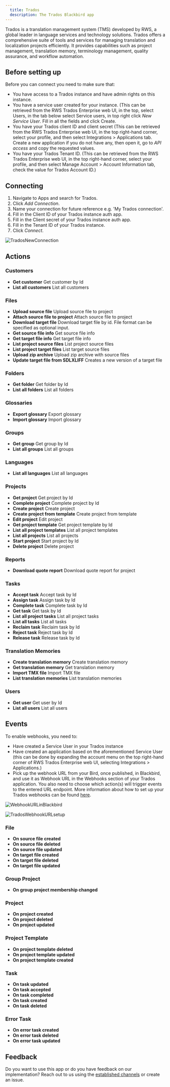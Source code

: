 ```yaml
---
  title: Trados
  description: The Trados Blackbird app
---
```


<LinkCard title="View on Github" target="_blank" href="https://github.com/bb-io/LanguageCloud" icon="github" />

Trados is a translation management system (TMS) developed by RWS, a global leader in language services and technology solutions. Trados offers a comprehensive suite of tools and services for managing translation and localization projects efficiently. It provides capabilities such as project management, translation memory, terminology management, quality assurance, and workflow automation.

## Before setting up

Before you can connect you need to make sure that:

- You have access to a Trados instance and have admin rights on this instance.
- You have a service user created for your instance. (This can be retrieved from the RWS Trados Enterprise web UI, in the top, select Users, in the tab below select Service users, in top right click _New Service User_. Fill in all the fields and click Create.
- You have your Trados client ID and client secret (This can be retrieved from the RWS Trados Enterprise web UI, in the top right-hand corner, select your profile, and then select Integrations > Applications tab. Create a new application if you do not have any, then open it, go to _API access_ and copy the requested values.
- You have your Trados Tenant ID. (This can be retrieved from the RWS Trados Enterprise web UI, in the top right-hand corner, select your profile, and then select Manage Account > Account Information tab, check the value for Trados Account ID.)

## Connecting

1. Navigate to Apps and search for Trados.
2. Click _Add Connection_.
3. Name your connection for future reference e.g. 'My Trados connection'.
4. Fill in the Client ID of your Trados instance auth app.
5. Fill in the Client secret of your Trados instance auth app.
6. Fill in the Tenant ID of your Trados instance.
7. Click _Connect_.

![TradosNewConnection](https://raw.githubusercontent.com/bb-io/LanguageCloud/main/image/README/TradosNewConnection.png)

## Actions

### Customers 

- **Get customer** Get customer by Id
- **List all customers** List all customers

### Files 

- **Upload source file** Upload source file to project
- **Attach source file to project** Attach source file to project
- **Download target file** Download target file by id. File format can be specified as optional input.
- **Get source file info** Get source file info
- **Get target file info** Get target file info
- **List project source files** List project source files
- **List project target files** List target source files
- **Upload zip archive** Upload zip archive with source files
- **Update target file from SDLXLIFF** Creates a new version of a target file

### Folders 

- **Get folder** Get folder by Id
- **List all folders** List all folders

### Glossaries 

- **Export glossary** Export glossary
- **Import glossary** Import glossary

### Groups 

- **Get group** Get group by Id
- **List all groups** List all groups

### Languages 

- **List all languages** List all languages

### Projects 

- **Get project** Get project by Id
- **Complete project** Complete project by Id
- **Create project** Create project
- **Create project from template** Create project from template
- **Edit project** Edit project
- **Get project template** Get project template by Id
- **List all project templates** List all project templates
- **List all projects** List all projects
- **Start project** Start project by Id
- **Delete project** Delete project

### Reports 

- **Download quote report** Download quote report for project

### Tasks 

- **Accept task** Accept task by Id
- **Assign task** Assign task by Id
- **Complete task** Complete task by Id
- **Get task** Get task by Id
- **List all project tasks** List all project tasks
- **List all tasks** List all tasks
- **Reclaim task** Reclaim task by Id
- **Reject task** Reject task by Id
- **Release task** Release task by Id

### Translation Memories 

- **Create translation memory** Create translation memory
- **Get translation memory** Get translation memory
- **Import TMX file** Import TMX file
- **List translation memories** List translation memories

### Users 

- **Get user** Get user by Id
- **List all users** List all users

## Events

To enable webhooks, you need to:
- Have created a Service User in your Trados instance
- Have created an application based on the aforementioned Service User (this can be done by expanding the account menu on the top right-hand corner of RWS Trados Enterprise web UI, selecting Integrations > Applications.) 
- Pick up the webhook URL from your Bird, once published, in Blackbird, and use it as Webhook URL in the Webhooks section of your Trados application. You also need to choose which action(s) will trigger events to the entered URL endpoint. 
More information about how to set up your Trados webhooks can be found [here](https://languagecloud.sdl.com/lc/api-docs/webhooks-setup).

![WebhookURLinBlackbird](https://raw.githubusercontent.com/bb-io/LanguageCloud/main/image/README/WebhookURL.png)

![TradosWebhookURLsetup](https://raw.githubusercontent.com/bb-io/LanguageCloud/main/image/README/TradosWebhookURL.png)

### File 

- **On source file created**
- **On source file deleted**
- **On source file updated**
- **On target file created**
- **On target file deleted**
- **On target file updated**

### Group Project 

- **On group project membership changed**

### Project 

- **On project created**
- **On project deleted**
- **On project updated**

### Project Template 
- **On project template deleted**
- **On project template updated**
- **On project template created**

### Task 
- **On task updated**
- **On task accepted**
- **On task completed**
- **On task created**
- **On task deleted**

### Error Task 

- **On error task created**
- **On error task deleted**
- **On error task updated**

## Feedback

Do you want to use this app or do you have feedback on our implementation? Reach out to us using the [established channels](https://www.blackbird.io/) or create an issue.


